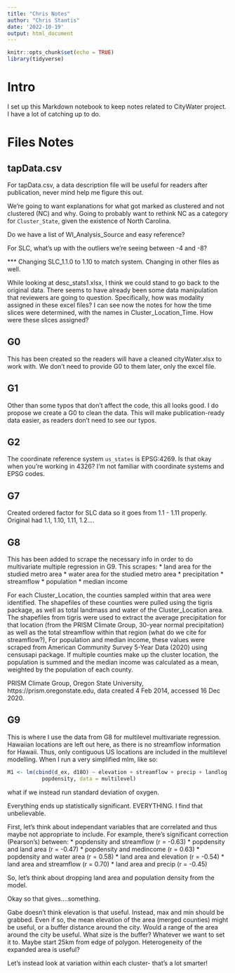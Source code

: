 ```yaml
---
title: "Chris Notes"
author: "Chris Stantis"
date: '2022-10-19'
output: html_document
---
```


```r
knitr::opts_chunk$set(echo = TRUE)
library(tidyverse)
```
# Intro
I set up this Markdown notebook to keep notes related to CityWater project. I have a lot of catching up to do. 

# Files Notes
## tapData.csv
For tapData.csv, a data description file will be useful for readers after publication, never mind help me figure this out. 

We're going to want explanations for what got marked as clustered and not clustered (NC) and why. Going to probably want to rethink NC as a category for ```Cluster_State```, given the existence of North Carolina. 

Do we have a list of WI_Analysis_Source and easy reference?

For SLC, what's up with the outliers we're seeing between -4 and -8?

*** Changing SLC_1.1.0 to 1.10 to match system. Changing in other files as well. 

While looking at desc_stats1.xlsx, I think we could stand to go back to the original data. There seems to have already been some data manipulation that reviewers are going to question. Specifically, how was modality assigned in these excel files? 
I can see now the notes for how the time slices were determined, with the names in Cluster_Location_Time. How were these slices assigned?  

## G0 
This has been created so the readers will have a cleaned cityWater.xlsx to work with. We don't need to provide G0 to them later, only the excel file. 

## G1 
Other than some typos that don't affect the code, this all looks good. I do propose we create a G0 to clean the data. This will make publication-ready data easier, as readers don't need to see our typos. 

## G2
The coordinate reference system ```us_states``` is EPSG:4269. Is that okay when you're working in 4326? I'm not familiar with coordinate systems and EPSG codes. 

## G7
Created ordered factor for SLC data so it goes from 1.1 - 1.11 properly. Original had 1.1, 1.10, 1.11, 1.2....

## G8
This has been added to scrape the necessary info in order to do multivariate multiple regression in G9. This scrapes: 
* land area for the studied metro area
* water area for the studied metro area
* precipitation
* streamflow
* population
* median income


For each Cluster_Location, the counties sampled within that area were identified. The shapefiles of these counties were pulled using the tigris package, as well as total landmass and water of the Cluster_Location area. The shapefiles from tigris were used to extract the average precipitation for that location (from the PRISM Climate Group, 30-year normal precipitation) as well as the total streamflow within that region (what do we cite for streamflow?), 
For population and median income, these values were scraped from American Community Survey 5-Year Data (2020) using censusapi package. If multiple counties make up the cluster location, the population is summed and the median income was calculated as a mean, weighted by the population of each county. 

PRISM Climate Group, Oregon State University, https://prism.oregonstate.edu, data created 4 Feb 2014, accessed 16 Dec 2020.

## G9
This is where I use the data from G8 for multilevel multivariate regression. Hawaiian locations are left out here, as there is no streamflow information for Hawaii. Thus, only contiguous US locations are included in the multilevel modelling. 
When I run a very simplified mlm, like so: 
```r
M1 <- lm(cbind(d_ex, d18O) ~ elevation + streamflow + precip + landlog + waterlog + medincome +
           popdensity, data = multilevel)
```

what if we instead run standard deviation of oxygen. 


Everything ends up statistically significant. EVERYTHING. I find that unbelievable.

First, let's think about independant variables that are correlated and thus maybe not appropriate to include. 
For example, there's significant correction (Pearson's) between: 
* popdensity and streamflow (r = -0.63)
* popdensity and land area (r = -0.47)
* popdensity and medincome (r = 0.63)
* popdensity and water area (r = 0.58)
* land area and elevation (r = -0.54)
* land area and streamflow (r = 0.70)
* land area and precip (r = -0.45)

So, let's think about dropping land area and population density from the model. 

Okay so that gives....something. 


Gabe doesn't think elevation is that useful. Instead, max and min should be grabbed. 
Even if so, the mean elevation of the area (merged counties) might be useful, or a buffer distance around the city. Would a range of the area around the city be useful. 
What size is the buffer? Whatever we want to set it to. Maybe start 25km from edge of polygon. 
Heterogeneity of the expanded area is useful? 

Let's instead look at variation within each cluster- that's a lot smarter! 

